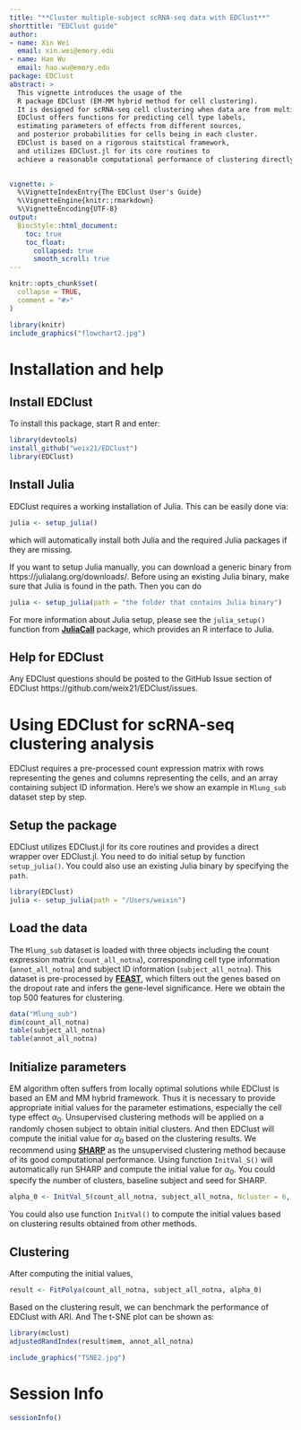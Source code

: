 ```yaml
---
title: "**Cluster multiple-subject scRNA-seq data with EDClust**"
shorttitle: "EDClust guide"
author:
- name: Xin Wei
  email: xin.wei@emory.edu
- name: Hao Wu
  email: hao.wu@emory.edu
package: EDClust
abstract: >
  This vignette introduces the usage of the 
  R package EDClust (EM-MM hybrid method for cell clustering). 
  It is designed for scRNA-seq cell clustering when data are from multiple subjects.
  EDClust offers functions for predicting cell type labels, 
  estimating parameters of effects from different sources, 
  and posterior probabilities for cells being in each cluster.
  EDClust is based on a rigorous staitstical framework, 
  and utilizes EDClust.jl for its core routines to 
  achieve a reasonable computational performance of clustering directly in R.
  

vignette: >
  %\VignetteIndexEntry{The EDClust User's Guide}
  %\VignetteEngine{knitr::rmarkdown}
  %\VignetteEncoding{UTF-8}
output:
  BiocStyle::html_document:
    toc: true
    toc_float:
      collapsed: true
      smooth_scroll: true
---
```



\tableofContents

```r
knitr::opts_chunk$set(
  collapse = TRUE,
  comment = "#>"
)
```


```r
library(knitr)
include_graphics("flowchart2.jpg")
```

# Installation and help

## Install EDClust
To install this package, start R and enter:

```r
library(devtools)
install_github("weix21/EDClust")
library(EDClust)
```

## Install Julia

EDClust requires a working installation of Julia. This can be easily done via:

```r
julia <- setup_julia() 
```

which will automatically install both Julia and the required Julia packages if they are missing. 

If you want to setup Julia manually, you can download a generic binary from https://julialang.org/downloads/. 
Before using an existing Julia binary, make sure that Julia is found in the path. Then you can do 

```r
julia <- setup_julia(path = "the folder that contains Julia binary") 
```

For more information about Julia setup, 
please see the `julia_setup()` function from [**JuliaCall**](https://github.com/Non-Contradiction/JuliaCall) package, 
which provides an R interface to Julia.

## Help for EDClust

Any EDClust questions should be posted
to the GitHub Issue section of EDClust 
https://github.com/weix21/EDClust/issues.

# Using EDClust for scRNA-seq clustering analysis

EDClust requires a pre-processed count expression matrix with rows representing the genes and columns representing the cells, 
and an array containing subject ID information. 
Here's we show an example in `Mlung_sub` dataset step by step.

## Setup the package 

EDClust utilizes EDClust.jl for its core routines and provides a direct wrapper over EDClust.jl. 
You need to do initial setup by function `setup_julia()`. 
You could also use an existing Julia binary by specifying the `path`.

```r
library(EDClust)
julia <- setup_julia(path = "/Users/weixin") 
```

## Load the data

The `Mlung_sub` dataset is loaded with three objects including the count expression matrix (`count_all_notna`), corresponding cell type information (`annot_all_notna`) and subject ID information (`subject_all_notna`). This dataset is pre-processed by [**FEAST**](https://github.com/suke18/FEAST), which filters out the genes based on the dropout rate and infers the gene-level significance. Here we obtain the top 500 features for clustering.

```r
data("Mlung_sub")
dim(count_all_notna)
table(subject_all_notna)
table(annot_all_notna)
```

## Initialize parameters

EM algorithm often suffers from locally optimal solutions while EDClust is based an EM and MM hybrid framework. 
Thus it is necessary to provide appropriate initial values for the parameter estimations, 
especially the cell type effect $\alpha_0$. 
Unsupervised clustering methods will be applied on a randomly chosen subject to obtain initial clusters. 
And then EDClust will compute the initial value for $\alpha_0$ based on the clustering results. 
We recommend using [**SHARP**](https://github.com/shibiaowan/SHARP) 
as the unsupervised clustering method because of its good computational performance.
Using function `InitVal_S()` will automatically run SHARP and compute the initial value for $\alpha_0$.
You could specify the number of clusters, baseline subject and seed for SHARP.

```r
alpha_0 <- InitVal_S(count_all_notna, subject_all_notna, Ncluster = 6, ID = 2, seed = 2345) 
```

You could also use function `InitVal()` to 
compute the initial values based on clustering results obtained from other methods. 

## Clustering

After computing the initial values, 

```r
result <- FitPolya(count_all_notna, subject_all_notna, alpha_0)
```

Based on the clustering result, we can benchmark the performance of EDClust with ARI. And The t-SNE plot can be shown as: 

```r
library(mclust)
adjustedRandIndex(result$mem, annot_all_notna)
```



```r
include_graphics("TSNE2.jpg")
```

# Session Info
```r
sessionInfo()
```



